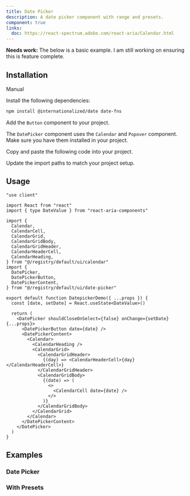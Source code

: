 ```yaml
---
title: Date Picker
description: A date picker component with range and presets.
component: true
links:
  doc: https://react-spectrum.adobe.com/react-aria/Calendar.html
---
```


<Callout type="danger">
  <b>Needs work:</b> The below is a basic example. I am still working on
  ensuring this is feature complete.
</Callout>

<ComponentPreview name="date-picker-demo" />

## Installation

<Tabs defaultValue="manual">

<TabsList>
  <TabsTrigger value="manual">Manual</TabsTrigger>
</TabsList>

<TabsContent value="manual">

<Steps>

<Step>Install the following dependencies:</Step>

```bash
npm install @internationalized/date date-fns
```

<Step>Add the `Button` component to your project.</Step>

The `DatePicker` component uses the `Calendar` and `Popover` component. Make sure you have them installed in your project.

<Step>Copy and paste the following code into your project.</Step>

<ComponentSource name="date-picker" />

<Step>Update the import paths to match your project setup.</Step>

</Steps>

</TabsContent>

</Tabs>

## Usage

```tsx
"use client"

import React from "react"
import { type DateValue } from "react-aria-components"

import {
  Calendar,
  CalendarCell,
  CalendarGrid,
  CalendarGridBody,
  CalendarGridHeader,
  CalendarHeaderCell,
  CalendarHeading,
} from "@/registry/default/ui/calendar"
import {
  DatePicker,
  DatePickerButton,
  DatePickerContent,
} from "@/registry/default/ui/date-picker"

export default function DatepickerDemo({ ...props }) {
  const [date, setDate] = React.useState<DateValue>()

  return (
    <DatePicker shouldCloseOnSelect={false} onChange={setDate} {...props}>
      <DatePickerButton date={date} />
      <DatePickerContent>
        <Calendar>
          <CalendarHeading />
          <CalendarGrid>
            <CalendarGridHeader>
              {(day) => <CalendarHeaderCell>{day}</CalendarHeaderCell>}
            </CalendarGridHeader>
            <CalendarGridBody>
              {(date) => (
                <>
                  <CalendarCell date={date} />
                </>
              )}
            </CalendarGridBody>
          </CalendarGrid>
        </Calendar>
      </DatePickerContent>
    </DatePicker>
  )
}
```

## Examples

### Date Picker

<ComponentPreview name="date-picker-demo" />

### With Presets

<ComponentPreview name="date-picker-with-presets" />
